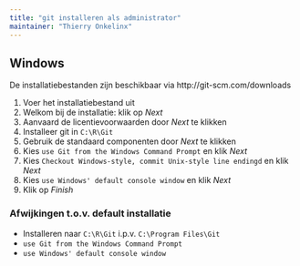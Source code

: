 ```yaml
---
title: "git installeren als administrator"
maintainer: "Thierry Onkelinx"
---
```


## Windows

De installatiebestanden zijn beschikbaar via http://git-scm.com/downloads

1. Voer het installatiebestand uit
1. Welkom bij de installatie: klik op _Next_
1. Aanvaard de licentievoorwaarden door _Next_ te klikken
1. Installeer git in `C:\R\Git`
1. Gebruik de standaard componenten door _Next_ te klikken
1. Kies `use Git from the Windows Command Prompt` en klik _Next_
1. Kies `Checkout Windows-style, commit Unix-style line endingd` en klik _Next_
1. Kies `use Windows' default console window` en klik _Next_
1. Klik op _Finish_

### Afwijkingen t.o.v. default installatie

- Installeren naar `C:\R\Git` i.p.v. `C:\Program Files\Git`
- `use Git from the Windows Command Prompt`
- `use Windows' default console window`
